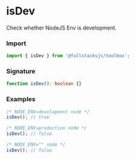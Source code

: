 # isDev

Check whether NodeJS Env is development.

### Import

```typescript copy
import { isDev } from '@fullstacksjs/toolbox';
```

### Signature

```typescript copy
function isDev(): boolean {}
```

### Examples

```typescript copy
/* NODE_ENV=development node */
isDev(); // true

/* NODE_ENV=production node */
isDev(); // false

/* NODE_ENV="" node */
isDev(); // false
```
